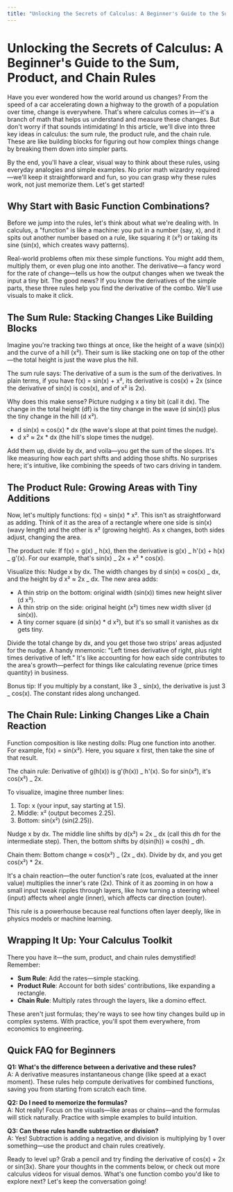 ```yaml
---
title: "Unlocking the Secrets of Calculus: A Beginner's Guide to the Sum, Product, and Chain Rules"
---
```


# Unlocking the Secrets of Calculus: A Beginner's Guide to the Sum, Product, and Chain Rules

Have you ever wondered how the world around us changes? From the speed of a car accelerating down a highway to the growth of a population over time, change is everywhere. That's where calculus comes in—it's a branch of math that helps us understand and measure these changes. But don't worry if that sounds intimidating! In this article, we'll dive into three key ideas in calculus: the sum rule, the product rule, and the chain rule. These are like building blocks for figuring out how complex things change by breaking them down into simpler parts.

By the end, you'll have a clear, visual way to think about these rules, using everyday analogies and simple examples. No prior math wizardry required—we'll keep it straightforward and fun, so you can grasp why these rules work, not just memorize them. Let's get started!

## Why Start with Basic Function Combinations?

Before we jump into the rules, let's think about what we're dealing with. In calculus, a "function" is like a machine: you put in a number (say, x), and it spits out another number based on a rule, like squaring it (x²) or taking its sine (sin(x), which creates wavy patterns).

Real-world problems often mix these simple functions. You might add them, multiply them, or even plug one into another. The derivative—a fancy word for the rate of change—tells us how the output changes when we tweak the input a tiny bit. The good news? If you know the derivatives of the simple parts, these three rules help you find the derivative of the combo. We'll use visuals to make it click.

## The Sum Rule: Stacking Changes Like Building Blocks

Imagine you're tracking two things at once, like the height of a wave (sin(x)) and the curve of a hill (x²). Their sum is like stacking one on top of the other—the total height is just the wave plus the hill.

The sum rule says: The derivative of a sum is the sum of the derivatives. In plain terms, if you have f(x) = sin(x) + x², its derivative is cos(x) + 2x (since the derivative of sin(x) is cos(x), and of x² is 2x).

Why does this make sense? Picture nudging x a tiny bit (call it dx). The change in the total height (df) is the tiny change in the wave (d sin(x)) plus the tiny change in the hill (d x²).

- d sin(x) ≈ cos(x) \* dx (the wave's slope at that point times the nudge).
- d x² ≈ 2x \* dx (the hill's slope times the nudge).

Add them up, divide by dx, and voila—you get the sum of the slopes. It's like measuring how each part shifts and adding those shifts. No surprises here; it's intuitive, like combining the speeds of two cars driving in tandem.

## The Product Rule: Growing Areas with Tiny Additions

Now, let's multiply functions: f(x) = sin(x) \* x². This isn't as straightforward as adding. Think of it as the area of a rectangle where one side is sin(x) (wavy length) and the other is x² (growing height). As x changes, both sides adjust, changing the area.

The product rule: If f(x) = g(x) _ h(x), then the derivative is g(x) _ h'(x) + h(x) _ g'(x). For our example, that's sin(x) _ 2x + x² \* cos(x).

Visualize this: Nudge x by dx. The width changes by d sin(x) ≈ cos(x) _ dx, and the height by d x² ≈ 2x _ dx. The new area adds:

- A thin strip on the bottom: original width (sin(x)) times new height sliver (d x²).
- A thin strip on the side: original height (x²) times new width sliver (d sin(x)).
- A tiny corner square (d sin(x) \* d x²), but it's so small it vanishes as dx gets tiny.

Divide the total change by dx, and you get those two strips' areas adjusted for the nudge. A handy mnemonic: "Left times derivative of right, plus right times derivative of left." It's like accounting for how each side contributes to the area's growth—perfect for things like calculating revenue (price times quantity) in business.

Bonus tip: If you multiply by a constant, like 3 _ sin(x), the derivative is just 3 _ cos(x). The constant rides along unchanged.

## The Chain Rule: Linking Changes Like a Chain Reaction

Function composition is like nesting dolls: Plug one function into another. For example, f(x) = sin(x²). Here, you square x first, then take the sine of that result.

The chain rule: Derivative of g(h(x)) is g'(h(x)) _ h'(x). So for sin(x²), it's cos(x²) _ 2x.

To visualize, imagine three number lines:

1. Top: x (your input, say starting at 1.5).
2. Middle: x² (output becomes 2.25).
3. Bottom: sin(x²) (sin(2.25)).

Nudge x by dx. The middle line shifts by d(x²) ≈ 2x _ dx (call this dh for the intermediate step). Then, the bottom shifts by d(sin(h)) ≈ cos(h) _ dh.

Chain them: Bottom change ≈ cos(x²) _ (2x _ dx). Divide by dx, and you get cos(x²) \* 2x.

It's a chain reaction—the outer function's rate (cos, evaluated at the inner value) multiplies the inner's rate (2x). Think of it as zooming in on how a small input tweak ripples through layers, like how turning a steering wheel (input) affects wheel angle (inner), which affects car direction (outer).

This rule is a powerhouse because real functions often layer deeply, like in physics models or machine learning.

## Wrapping It Up: Your Calculus Toolkit

There you have it—the sum, product, and chain rules demystified! Remember:

- **Sum Rule**: Add the rates—simple stacking.
- **Product Rule**: Account for both sides' contributions, like expanding a rectangle.
- **Chain Rule**: Multiply rates through the layers, like a domino effect.

These aren't just formulas; they're ways to see how tiny changes build up in complex systems. With practice, you'll spot them everywhere, from economics to engineering.

## Quick FAQ for Beginners

**Q1: What's the difference between a derivative and these rules?**  
A: A derivative measures instantaneous change (like speed at a exact moment). These rules help compute derivatives for combined functions, saving you from starting from scratch each time.

**Q2: Do I need to memorize the formulas?**  
A: Not really! Focus on the visuals—like areas or chains—and the formulas will stick naturally. Practice with simple examples to build intuition.

**Q3: Can these rules handle subtraction or division?**  
A: Yes! Subtraction is adding a negative, and division is multiplying by 1 over something—use the product and chain rules creatively.

Ready to level up? Grab a pencil and try finding the derivative of cos(x) + 2x or sin(3x). Share your thoughts in the comments below, or check out more calculus videos for visual demos. What's one function combo you'd like to explore next? Let's keep the conversation going!
